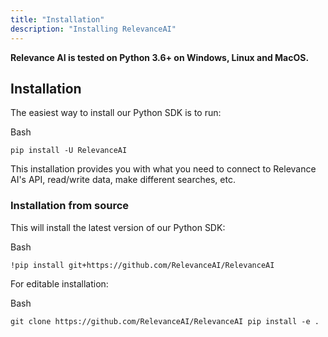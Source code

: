 ```yaml
---
title: "Installation"
description: "Installing RelevanceAI"
---
```


**Relevance AI is tested on Python 3.6+ on Windows, Linux and MacOS.**

## Installation

The easiest way to install our Python SDK is to run:

Bash

`pip install -U RelevanceAI
`

This installation provides you with what you need to connect to Relevance AI's API, read/write data, make different searches, etc.

### Installation from source

This will install the latest version of our Python SDK:

Bash

`!pip install git+https://github.com/RelevanceAI/RelevanceAI
`

For editable installation:

Bash

`git clone https://github.com/RelevanceAI/RelevanceAI
pip install -e .
`